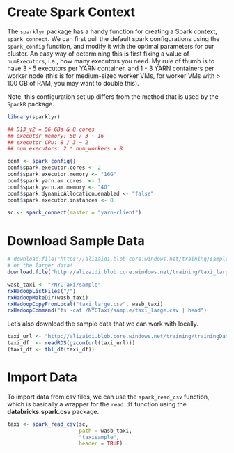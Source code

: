 # Create Spark Context

The `sparklyr` package has a handy function for creating a Spark context, `spark_connect`. We can first pull the default spark configurations using the `spark_config` function, and modify it with the optimal parameters for our cluster. An easy way of determining this is first fixing a value of `numExecutors`, i.e., how many executors you need. My rule of thumb is to have 3 - 5 executors per YARN container, and 1 - 3 YARN containers per worker node (this is for medium-sized worker VMs, for worker VMs with > 100 GB of RAM, you may want to double this). 

Note, this configuration set up differs from the method that is used by the `SparkR` package.

```r

library(sparklyr)

## D13_v2 = 56 GBs & 8 cores
## executor memory: 50 / 3 ~ 16
## executor CPU: 8 / 3 ~ 2
## num executors: 2 * num_workers = 8

conf <- spark_config()
conf$spark.executor.cores <- 2
conf$spark.executor.memory <- "16G"
conf$spark.yarn.am.cores  <- 1
conf$spark.yarn.am.memory <- "4G"
conf$spark.dynamicAllocation.enabled <- "false"
conf$spark.executor.instances <- 8

sc <- spark_connect(master = "yarn-client")

```

# Download Sample Data 

```r

# download.file("https://alizaidi.blob.core.windows.net/training/sample_taxi.csv", "sample_taxi.csv")
# or the larger data!
download.file("http://alizaidi.blob.core.windows.net/training/taxi_large.csv", "taxi_large.csv")

wasb_taxi <- "/NYCTaxi/sample"
rxHadoopListFiles("/")
rxHadoopMakeDir(wasb_taxi)
rxHadoopCopyFromLocal("taxi_large.csv", wasb_taxi)
rxHadoopCommand("fs -cat /NYCTaxi/sample/taxi_large.csv | head")


```

Let's also download the sample data that we can work with locally.

```r
taxi_url <- "http://alizaidi.blob.core.windows.net/training/trainingData/manhattan_df.rds"
taxi_df  <- readRDS(gzcon(url(taxi_url)))
(taxi_df <- tbl_df(taxi_df))
```


# Import Data

To import data from csv files, we can use the `spark_read_csv` function, which is basically a wrapper for the `read.df` function using the __databricks.spark.csv__ package.

```r

taxi <- spark_read_csv(sc,
                       path = wasb_taxi,
                       "taxisample",
                       header = TRUE)


```

